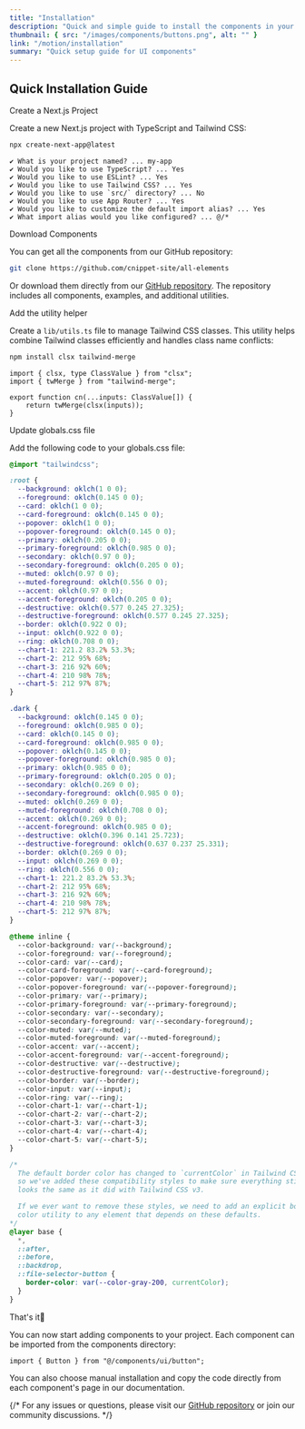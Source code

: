 ```yaml
---
title: "Installation"
description: "Quick and simple guide to install the components in your project"
thumbnail: { src: "/images/components/buttons.png", alt: "" }
link: "/motion/installation"
summary: "Quick setup guide for UI components"
---
```


## Quick Installation Guide

<Steps>
<Step>Create a Next.js Project</Step>

Create a new Next.js project with TypeScript and Tailwind CSS:

```bash
npx create-next-app@latest
```

```plaintext
✔ What is your project named? ... my-app
✔ Would you like to use TypeScript? ... Yes
✔ Would you like to use ESLint? ... Yes
✔ Would you like to use Tailwind CSS? ... Yes
✔ Would you like to use `src/` directory? ... No
✔ Would you like to use App Router? ... Yes
✔ Would you like to customize the default import alias? ... Yes
✔ What import alias would you like configured? ... @/*
```


<Step>Download Components</Step>

You can get all the components from our GitHub repository:

```bash
git clone https://github.com/cnippet-site/all-elements
```

Or download them directly from our [GitHub repository](https://github.com/cnippet-site/all-elements/). The repository includes all components, examples, and additional utilities.

<Step>Add the utility helper</Step>

Create a `lib/utils.ts` file to manage Tailwind CSS classes. This utility helps combine Tailwind classes efficiently and handles class name conflicts:

```bash
npm install clsx tailwind-merge
```

```tsx
import { clsx, type ClassValue } from "clsx";
import { twMerge } from "tailwind-merge";

export function cn(...inputs: ClassValue[]) {
    return twMerge(clsx(inputs));
}
```



<Step>Update globals.css file</Step>

Add the following code to your globals.css file:

```css
@import "tailwindcss";

:root {
  --background: oklch(1 0 0);
  --foreground: oklch(0.145 0 0);
  --card: oklch(1 0 0);
  --card-foreground: oklch(0.145 0 0);
  --popover: oklch(1 0 0);
  --popover-foreground: oklch(0.145 0 0);
  --primary: oklch(0.205 0 0);
  --primary-foreground: oklch(0.985 0 0);
  --secondary: oklch(0.97 0 0);
  --secondary-foreground: oklch(0.205 0 0);
  --muted: oklch(0.97 0 0);
  --muted-foreground: oklch(0.556 0 0);
  --accent: oklch(0.97 0 0);
  --accent-foreground: oklch(0.205 0 0);
  --destructive: oklch(0.577 0.245 27.325);
  --destructive-foreground: oklch(0.577 0.245 27.325);
  --border: oklch(0.922 0 0);
  --input: oklch(0.922 0 0);
  --ring: oklch(0.708 0 0);
  --chart-1: 221.2 83.2% 53.3%;
  --chart-2: 212 95% 68%;
  --chart-3: 216 92% 60%;
  --chart-4: 210 98% 78%;
  --chart-5: 212 97% 87%;
}

.dark {
  --background: oklch(0.145 0 0);
  --foreground: oklch(0.985 0 0);
  --card: oklch(0.145 0 0);
  --card-foreground: oklch(0.985 0 0);
  --popover: oklch(0.145 0 0);
  --popover-foreground: oklch(0.985 0 0);
  --primary: oklch(0.985 0 0);
  --primary-foreground: oklch(0.205 0 0);
  --secondary: oklch(0.269 0 0);
  --secondary-foreground: oklch(0.985 0 0);
  --muted: oklch(0.269 0 0);
  --muted-foreground: oklch(0.708 0 0);
  --accent: oklch(0.269 0 0);
  --accent-foreground: oklch(0.985 0 0);
  --destructive: oklch(0.396 0.141 25.723);
  --destructive-foreground: oklch(0.637 0.237 25.331);
  --border: oklch(0.269 0 0);
  --input: oklch(0.269 0 0);
  --ring: oklch(0.556 0 0);
  --chart-1: 221.2 83.2% 53.3%;
  --chart-2: 212 95% 68%;
  --chart-3: 216 92% 60%;
  --chart-4: 210 98% 78%;
  --chart-5: 212 97% 87%;
}

@theme inline {
  --color-background: var(--background);
  --color-foreground: var(--foreground);
  --color-card: var(--card);
  --color-card-foreground: var(--card-foreground);
  --color-popover: var(--popover);
  --color-popover-foreground: var(--popover-foreground);
  --color-primary: var(--primary);
  --color-primary-foreground: var(--primary-foreground);
  --color-secondary: var(--secondary);
  --color-secondary-foreground: var(--secondary-foreground);
  --color-muted: var(--muted);
  --color-muted-foreground: var(--muted-foreground);
  --color-accent: var(--accent);
  --color-accent-foreground: var(--accent-foreground);
  --color-destructive: var(--destructive);
  --color-destructive-foreground: var(--destructive-foreground);
  --color-border: var(--border);
  --color-input: var(--input);
  --color-ring: var(--ring);
  --color-chart-1: var(--chart-1);
  --color-chart-2: var(--chart-2);
  --color-chart-3: var(--chart-3);
  --color-chart-4: var(--chart-4);
  --color-chart-5: var(--chart-5);
}

/*
  The default border color has changed to `currentColor` in Tailwind CSS v4,
  so we've added these compatibility styles to make sure everything still
  looks the same as it did with Tailwind CSS v3.

  If we ever want to remove these styles, we need to add an explicit border
  color utility to any element that depends on these defaults.
*/
@layer base {
  *,
  ::after,
  ::before,
  ::backdrop,
  ::file-selector-button {
    border-color: var(--color-gray-200, currentColor);
  }
}
```

<Step>That's it🎉</Step>

You can now start adding components to your project. Each component can be imported from the components directory:

```tsx
import { Button } from "@/components/ui/button";
```

You can also choose manual installation and copy the code directly from each component's page in our documentation.

{/* For any issues or questions, please visit our [GitHub repository](https://github.com/cnippet/ui-cnippet/issues) or join our community discussions. */}

</Steps>
